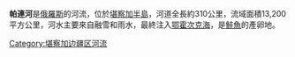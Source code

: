 '''帕連河'''是[[俄羅斯|俄羅斯]]的河流，位於[[堪察加半島|堪察加半島]]，河道全長約310公里，流域面積13,200平方公里，河水主要來自融雪和雨水，最終注入[[鄂霍次克海|鄂霍次克海]]，是[[鮭魚|鮭魚]]的產卵地。

{{Russia-geo-stub}}

[[Category:堪察加边疆区河流|Category:堪察加边疆区河流]]